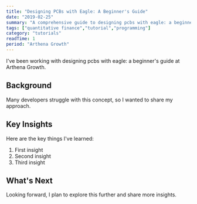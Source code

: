 ```yaml
---
title: "Designing PCBs with Eagle: A Beginner's Guide"
date: "2019-02-25"
summary: "A comprehensive guide to designing pcbs with eagle: a beginner's guide. Learn the fundamentals and best practices."
tags: ["quantitative finance","tutorial","programming"]
category: "tutorials"
readTime: 1
period: "Arthena Growth"
---
```


I've been working with designing pcbs with eagle: a beginner's guide at Arthena Growth.

## Background

Many developers struggle with this concept, so I wanted to share my approach.

## Key Insights

Here are the key things I've learned:

1. First insight
2. Second insight
3. Third insight

## What's Next

Looking forward, I plan to explore this further and share more insights.

